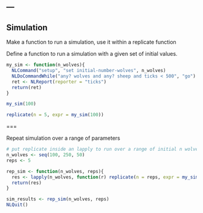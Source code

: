 ---
---

## Simulation

Make a function to run a simulation, use it within a replicate function

Define a function to run a simulation with a given set of initial values. 

```r
my_sim <- function(n_wolves){
  NLCommand("setup", "set initial-number-wolves", n_wolves)
  NLDoCommandWhile("any? wolves and any? sheep and ticks < 500", "go")
  ret <- NLReport(reporter = "ticks")
  return(ret)
}

my_sim(100)

replicate(n = 5, expr = my_sim(100))

```

===

Repeat simulation over a range of parameters

```r
# put replicate inside an lapply to run over a range of initial n wolves values
n_wolves <- seq(100, 250, 50)
reps <- 5

rep_sim <- function(n_wolves, reps){
  res <- lapply(n_wolves, function(r) replicate(n = reps, expr = my_sim(r)))
  return(res)
}

sim_results <- rep_sim(n_wolves, reps)
NLQuit()
```

  